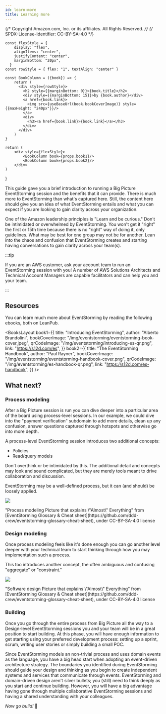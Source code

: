 ```yaml
---
id: learn-more
title: Learning more
---
```


{/* Copyright Amazon.com, Inc. or its affiliates. All Rights Reserved. */}
{/* SPDX-License-Identifier: CC-BY-SA-4.0 */}


    const flexStyle = {
        display: "flex",
        alignItems: "center",
        justifyContent: "center",
        marginBottom: "20px",
      }
    const rowStyle = { flex: "1", textAlign: "center" }

    const BookColumn = ({book}) => {
        return (
          <div style={rowStyle}>
            <h2 style={{marginBottom: 0}}>{book.title}</h2>
            <div style={{marginBottom: 15}}>by {book.author}</div>
            <a href={book.link}>
              <img src={useBaseUrl(book.bookCoverImage)} style={{maxHeight: "240px"}}/>
            </a>
            <div>
              <h3><a href={book.link}>{book.link}</a></h3>
            </div>
          </div>
        )
    }

    return (
        <div style={flexStyle}>
            <BookColumn book={props.book1}/>
            <BookColumn book={props.book2}/>
        </div>
    )

}

This guide gave you a brief introduction to running a Big Picture EventStorming session and the
benefits that it can provide. There is much more to EventStorming than what's captured here. Still,
the content here should give you an idea of what EventStorming entails and what you can expect if
you are looking to gain clarity across your organization.

One of the Amazon leadership principles is "Learn and be curious." Don't be intimidated or
overwhelmed by EventStorming. You won't get it "right" the first or 15th time because there is no
"right" way of doing it, only guidelines. What may be best for one group may not be for another.
Lean into the chaos and confusion that EventStorming creates and starting having conversations to
gain clarity across your team(s).

:::tip

If you are an AWS customer, ask your account team to run an EventStorming session with you! A number
of AWS Solutions Architects and Technical Account Managers are capable facilitators and can help you
and your team.

:::

## Resources

You can learn much more about EventStorming by reading the following ebooks, both on LeanPub.

<BooksLayout
  book1={{
    title: "Introducing EventStorming",
    author: "Alberto Brandolini",
    bookCoverImage: "/img/eventstorming/eventstorming-book-cover.jpeg",
    qrCodeImage: "/img/eventstorming/introducing-es-qr.png",
    link: "https://s12d.com/es",
  }}
  book2={{
    title: "The EventStorming Handbook",
    author: "Paul Rayner",
    bookCoverImage: "/img/eventstorming/eventstorming-handbook-cover.png",
    qrCodeImage: "/img/eventstorming/es-handbook-qr.png",
    link: "https://s12d.com/es-handbook",
  }}
/>

## What next?

### Process modeling

After a Big Picture session is run you can dive deeper into a particular area of the board using
process-level sessions. In our example, we could dive into the "payment verification" subdomain to
add more details, clean up any confusion, answer questions captured through hotspots and otherwise
go into more depth.

A process-level EventStorming session introduces two additional concepts:

- Policies
- Read/query models

Don't overthink or be intimidated by this. The additional detail and concepts may look and sound
complicated, but they are merely tools meant to drive collaboration and discussion.

<PersonQuote author="Brian Zambrano">
  EventStorming may be a well-defined process, but it can (and should) be loosely applied.
</PersonQuote>

![](https://raw.githubusercontent.com/ddd-crew/eventstorming-glossary-cheat-sheet/master/resources/process-picture.jpg)

<FigureCaption>
  "Process modeling Picture that explains \"Almost\" Everything" from [EventStorming Glossary &
  Cheat sheet](https://github.com/ddd-crew/eventstorming-glossary-cheat-sheet), under CC-BY-SA-4.0
  license
</FigureCaption>

### Design modeling

Once process modeling feels like it's done enough you can go another level deeper with your
technical team to start thinking through how you may implementation such a process.

This too introduces another concept, the often ambiguous and confusing "aggregate" or "constraint."

![](https://raw.githubusercontent.com/ddd-crew/eventstorming-glossary-cheat-sheet/master/resources/software-picture.jpg)

<FigureCaption>
  "Software design Picture that explains \"Almost\" Everything" from [EventStorming Glossary & Cheat
  sheet](https://github.com/ddd-crew/eventstorming-glossary-cheat-sheet), under CC-BY-SA-4.0 license
</FigureCaption>

### Building

Once you go through the entire process from Big Picture all the way to a Design-level EventStorming
sessions you and your team will be in a great position to start building. At this phase, you will
have enough information to get starting using your preferred development process: setting up a
sprint, scrum, writing user stories or simply building a small POC.

Since EventStorming models an non-trivial process and uses domain events as the language, you have a
big head start when adopting an event-driven architecture strategy. The boundaries you identified
during EventStorming should guide your design and thinking as you begin to create independent
systems and services that communicate through events. EventStorming and domain-driven design aren't
silver bullets; you (still) need to think deeply as you start and continue building. However, you
will have a big advantage having gone through multiple collaborative EventStorming sessions and
having a shared understanding with your colleagues.

_Now go build!_ 🚀
